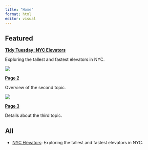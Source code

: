 ```yaml
---
title: "Home"
format: html
editor: visual
---
```




## Featured

:::::: grid
::: g-col-4
[**Tidy Tuesday: NYC Elevators**](/tidy_tuesday_nyc_elevators/tidy_tuesday_nyc_elevators.qmd)

Exploring the tallest and fastest elevators in NYC.
:::

::: g-col-4
![](https://via.placeholder.com/100)

[**Page 2**](page2.qmd)

Overview of the second topic.
:::

::: g-col-4
![](https://via.placeholder.com/100)

[**Page 3**](page3.qmd)

Details about the third topic.
:::
::::::

## All

-   [NYC Elevators](/tidy_tuesday_nyc_elevators/tidy_tuesday_nyc_elevators.qmd): Exploring the tallest and fastest elevators in NYC.

